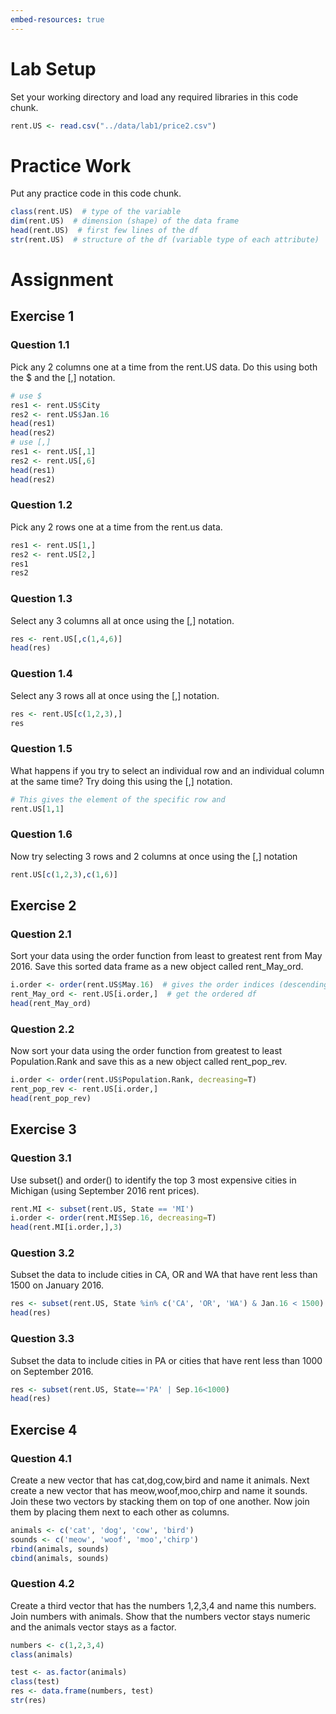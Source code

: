 ```yaml
---
embed-resources: true
---
```


# Lab Setup
Set your working directory and load any required libraries in this code chunk.
```r
rent.US <- read.csv("../data/lab1/price2.csv")
```

# Practice Work
Put any practice code in this code chunk. 

```r
class(rent.US)  # type of the variable
dim(rent.US)  # dimension (shape) of the data frame
head(rent.US)  # first few lines of the df
str(rent.US)  # structure of the df (variable type of each attribute)
```

# Assignment
## Exercise 1
### Question 1.1
Pick any 2 columns one at a time from the rent.US data. Do this using both the $ and the [,] notation.
```r
# use $
res1 <- rent.US$City
res2 <- rent.US$Jan.16
head(res1)
head(res2)
# use [,]
res1 <- rent.US[,1]
res2 <- rent.US[,6]
head(res1)
head(res2)
```

### Question 1.2
Pick any 2 rows one at a time from the rent.us data.
```r
res1 <- rent.US[1,]
res2 <- rent.US[2,]
res1
res2
```

### Question 1.3
Select any 3 columns all at once using the [,] notation.
```r
res <- rent.US[,c(1,4,6)]
head(res)
```

### Question 1.4
Select any 3 rows all at once using the [,] notation.
```r
res <- rent.US[c(1,2,3),]
res
```

### Question 1.5
What happens if you try to select an individual row and an individual column at the same time? Try doing this using the [,] notation.
```r
# This gives the element of the specific row and 
rent.US[1,1]
```

### Question 1.6
Now try selecting 3 rows and 2 columns at once using the [,] notation
```r
rent.US[c(1,2,3),c(1,6)]
```

## Exercise 2

### Question 2.1
Sort your data using the order function from least to greatest rent from May 2016. Save this sorted data frame as a new object called rent_May_ord.
```r
i.order <- order(rent.US$May.16)  # gives the order indices (descending is F by default)
rent_May_ord <- rent.US[i.order,]  # get the ordered df
head(rent_May_ord)
```

### Question 2.2
Now sort your data using the order function from greatest to least Population.Rank and save this as a new object called rent_pop_rev.
```r
i.order <- order(rent.US$Population.Rank, decreasing=T)
rent_pop_rev <- rent.US[i.order,]
head(rent_pop_rev)
```

## Exercise 3
### Question 3.1
Use subset() and order() to identify the top 3 most expensive cities in Michigan (using September 2016 rent prices).
```r
rent.MI <- subset(rent.US, State == 'MI')
i.order <- order(rent.MI$Sep.16, decreasing=T)
head(rent.MI[i.order,],3)
```

### Question 3.2
Subset the data to include cities in CA, OR and WA that have rent less than 1500 on January 2016.
```r
res <- subset(rent.US, State %in% c('CA', 'OR', 'WA') & Jan.16 < 1500)
head(res)
```

### Question 3.3
Subset the data to include cities in PA or cities that have rent less than 1000 on September 2016.
```r
res <- subset(rent.US, State=='PA' | Sep.16<1000)
head(res)
```

## Exercise 4

### Question 4.1
Create a new vector that has cat,dog,cow,bird and name it animals. Next create a new vector that has meow,woof,moo,chirp and name it sounds. Join these two vectors by stacking them on top of one another. Now join them by placing them next to each other as columns.
```r
animals <- c('cat', 'dog', 'cow', 'bird')
sounds <- c('meow', 'woof', 'moo','chirp')
rbind(animals, sounds)
cbind(animals, sounds)
```

### Question 4.2
Create a third vector that has the numbers 1,2,3,4 and name this numbers. Join numbers with animals. Show that the numbers vector stays numeric and the animals vector stays as a factor.
```r
numbers <- c(1,2,3,4)
class(animals)

test <- as.factor(animals)
class(test)
res <- data.frame(numbers, test)
str(res)
```

